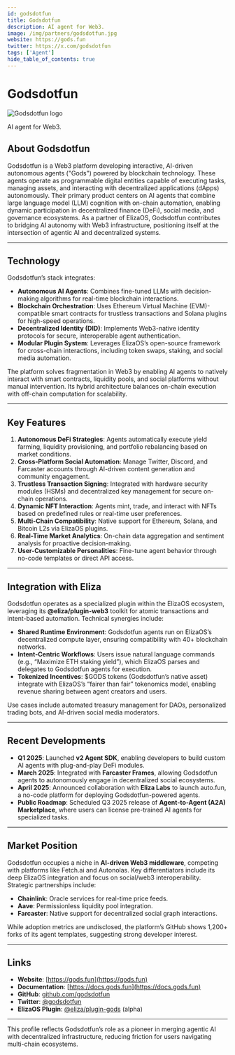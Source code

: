 ```yaml
---
id: godsdotfun
title: Godsdotfun
description: AI agent for Web3.
image: /img/partners/godsdotfun.jpg
website: https://gods.fun
twitter: https://x.com/godsdotfun
tags: ['Agent']
hide_table_of_contents: true
---
```


# Godsdotfun

<div className="partner-logo">
  <img src="/img/partners/godsdotfun.jpg" alt="Godsdotfun logo" />
</div>

AI agent for Web3.

## About Godsdotfun

Godsdotfun is a Web3 platform developing interactive, AI-driven autonomous agents ("Gods") powered by blockchain technology. These agents operate as programmable digital entities capable of executing tasks, managing assets, and interacting with decentralized applications (dApps) autonomously. Their primary product centers on AI agents that combine large language model (LLM) cognition with on-chain automation, enabling dynamic participation in decentralized finance (DeFi), social media, and governance ecosystems. As a partner of ElizaOS, Godsdotfun contributes to bridging AI autonomy with Web3 infrastructure, positioning itself at the intersection of agentic AI and decentralized systems.

---

## Technology

Godsdotfun’s stack integrates:

- **Autonomous AI Agents**: Combines fine-tuned LLMs with decision-making algorithms for real-time blockchain interactions.
- **Blockchain Orchestration**: Uses Ethereum Virtual Machine (EVM)-compatible smart contracts for trustless transactions and Solana plugins for high-speed operations.
- **Decentralized Identity (DID)**: Implements Web3-native identity protocols for secure, interoperable agent authentication.
- **Modular Plugin System**: Leverages ElizaOS’s open-source framework for cross-chain interactions, including token swaps, staking, and social media automation.

The platform solves fragmentation in Web3 by enabling AI agents to natively interact with smart contracts, liquidity pools, and social platforms without manual intervention. Its hybrid architecture balances on-chain execution with off-chain computation for scalability.

---

## Key Features

1. **Autonomous DeFi Strategies**: Agents automatically execute yield farming, liquidity provisioning, and portfolio rebalancing based on market conditions.
2. **Cross-Platform Social Automation**: Manage Twitter, Discord, and Farcaster accounts through AI-driven content generation and community engagement.
3. **Trustless Transaction Signing**: Integrated with hardware security modules (HSMs) and decentralized key management for secure on-chain operations.
4. **Dynamic NFT Interaction**: Agents mint, trade, and interact with NFTs based on predefined rules or real-time user preferences.
5. **Multi-Chain Compatibility**: Native support for Ethereum, Solana, and Bitcoin L2s via ElizaOS plugins.
6. **Real-Time Market Analytics**: On-chain data aggregation and sentiment analysis for proactive decision-making.
7. **User-Customizable Personalities**: Fine-tune agent behavior through no-code templates or direct API access.

---

## Integration with Eliza

Godsdotfun operates as a specialized plugin within the ElizaOS ecosystem, leveraging its **@eliza/plugin-web3** toolkit for atomic transactions and intent-based automation. Technical synergies include:

- **Shared Runtime Environment**: Godsdotfun agents run on ElizaOS’s decentralized compute layer, ensuring compatibility with 40+ blockchain networks.
- **Intent-Centric Workflows**: Users issue natural language commands (e.g., “Maximize ETH staking yield”), which ElizaOS parses and delegates to Godsdotfun agents for execution.
- **Tokenized Incentives**: $GODS tokens (Godsdotfun’s native asset) integrate with ElizaOS’s “fairer than fair” tokenomics model, enabling revenue sharing between agent creators and users.

Use cases include automated treasury management for DAOs, personalized trading bots, and AI-driven social media moderators.

---

## Recent Developments

- **Q1 2025**: Launched **v2 Agent SDK**, enabling developers to build custom AI agents with plug-and-play DeFi modules.
- **March 2025**: Integrated with **Farcaster Frames**, allowing Godsdotfun agents to autonomously engage in decentralized social ecosystems.
- **April 2025**: Announced collaboration with **Eliza Labs** to launch auto.fun, a no-code platform for deploying Godsdotfun-powered agents.
- **Public Roadmap**: Scheduled Q3 2025 release of **Agent-to-Agent (A2A) Marketplace**, where users can license pre-trained AI agents for specialized tasks.

---

## Market Position

Godsdotfun occupies a niche in **AI-driven Web3 middleware**, competing with platforms like Fetch.ai and Autonolas. Key differentiators include its deep ElizaOS integration and focus on social/web3 interoperability. Strategic partnerships include:

- **Chainlink**: Oracle services for real-time price feeds.
- **Aave**: Permissionless liquidity pool integration.
- **Farcaster**: Native support for decentralized social graph interactions.

While adoption metrics are undisclosed, the platform’s GitHub shows 1,200+ forks of its agent templates, suggesting strong developer interest.

---

## Links

- **Website**: [https://gods.fun](https://gods.fun)
- **Documentation**: [https://docs.gods.fun](https://docs.gods.fun)
- **GitHub**: [github.com/godsdotfun](https://github.com/godsdotfun)
- **Twitter**: [@godsdotfun](https://x.com/godsdotfun)
- **ElizaOS Plugin**: [@eliza/plugin-gods](https://github.com/elizaos-plugins/gods) (alpha)

---

This profile reflects Godsdotfun’s role as a pioneer in merging agentic AI with decentralized infrastructure, reducing friction for users navigating multi-chain ecosystems.
